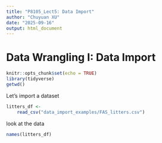 ```yaml
---
title: "P8105_Lect5: Data Import"
author: "Chuyuan XU"
date: "2025-09-16"
output: html_document
---
```


# Data Wrangling I: Data Import

```r
knitr::opts_chunk$set(echo = TRUE)
library(tidyverse)
getwd()
```

Let's import a dataset

```r
litters_df <-
    read_csv("data_import_examples/FAS_litters.csv")
```

look at the data

```r
names(litters_df)
```


